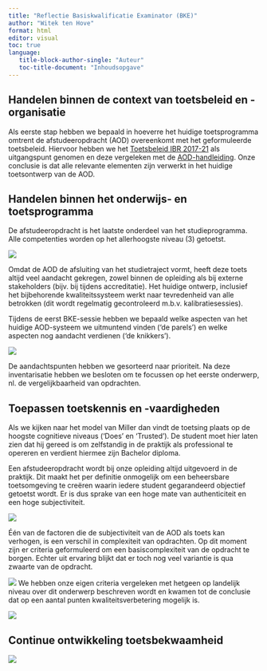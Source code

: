 ```yaml
---
title: "Reflectie Basiskwalificatie Examinator (BKE)"
author: "Witek ten Hove"
format: html
editor: visual
toc: true
language:
   title-block-author-single: "Auteur"
   toc-title-document: "Inhoudsopgave"
---
```


## Handelen binnen de context van toetsbeleid en -organisatie

Als eerste stap hebben we bepaald in hoeverre het huidige toetsprogramma omtrent de afstudeeropdracht (AOD) overeenkomt met het geformuleerde toetsbeleid. Hiervoor hebben we het [Toetsbeleid IBR 2017-21](toetsbeleidsplan.pdf) als uitgangspunt genomen en deze vergeleken met de [AOD-handleiding](aodhandleiding.pdf). Onze conclusie is dat alle relevante elementen zijn verwerkt in het huidige toetsontwerp van de AOD.

## Handelen binnen het onderwijs- en toetsprogramma

De afstudeeropdracht is het laatste onderdeel van het studieprogramma. Alle competenties worden op het allerhoogste niveau (3) getoetst.

![](hoofddoelaod.png)

Omdat de AOD de afsluiting van het studietraject vormt, heeft deze toets altijd veel aandacht gekregen, zowel binnen de opleiding als bij externe stakeholders (bijv. bij tijdens accreditatie). Het huidige ontwerp, inclusief het bijbehorende kwaliteitssysteem werkt naar tevredenheid van alle betrokken (dit wordt regelmatig gecontroleerd m.b.v. kalibratiesessies).

Tijdens de eerst BKE-sessie hebben we bepaald welke aspecten van het huidige AOD-systeem we uitmuntend vinden ('de parels') en welke aspecten nog aandacht verdienen ('de knikkers').

![](parels.png)

De aandachtspunten hebben we gesorteerd naar prioriteit. Na deze inventarisatie hebben we besloten om te focussen op het eerste onderwerp, nl. de vergelijkbaarheid van opdrachten.

## Toepassen toetskennis en -vaardigheden

Als we kijken naar het model van Miller dan vindt de toetsing plaats op de hoogste cognitieve niveaus ('Does' en 'Trusted'). De student moet hier laten zien dat hij gereed is om zelfstandig in de praktijk als professional te opereren en verdient hiermee zijn Bachelor diploma.

Een afstudeeropdracht wordt bij onze opleiding altijd uitgevoerd in de praktijk. Dit maakt het per definitie onmogelijk om een beheersbare toetsomgeving te creëren waarin iedere student gegarandeerd objectief getoetst wordt. Er is dus sprake van een hoge mate van authenticiteit en een hoge subjectiviteit.

![](miller.png)

Één van de factoren die de subjectiviteit van de AOD als toets kan verhogen, is een verschil in complexiteit van opdrachten. Op dit moment zijn er criteria geformuleerd om een basiscomplexiteit van de opdracht te borgen. Echter uit ervaring blijkt dat er toch nog veel variantie is qua zwaarte van de opdracht.

![](complexiteit1.png)
We hebben onze eigen criteria vergeleken met hetgeen op landelijk niveau over dit onderwerp beschreven wordt en kwamen tot de conclusie dat op een aantal punten kwaliteitsverbetering mogelijk is.

![](loobk.png)

## Continue ontwikkeling toetsbekwaamheid

![](toetscyclus.png)
